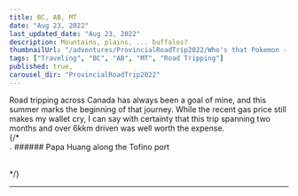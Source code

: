 ```yaml
---
title: BC, AB, MT
date: "Aug 23, 2022"
last_updated_date: "Aug 23, 2022"
description: Mountains, plains, ... buffalos?
thumbnailUrl: "/adventures/ProvincialRoadTrip2022/Who's that Pokemon - Yellowstone National Park.jpg"
tags: ["Traveling", "BC", "AB", "MT", "Road Tripping"]
published: true,
carousel_dir: "ProvincialRoadTrip2022"
---
```



<div>
  <div>
    Road tripping across Canada has always been a goal of mine, and this summer marks the beginning of that journey. 
    While the recent gas price still makes my wallet cry, I can say with certainty that this trip spanning two months and over 6kkm driven was well worth the expense.
  </div>
  {/* <div>
    <Image
      src={"/adventures/VanIsland/Papa Huang @ Tofino Port.jpg"}
      height="1%"
      width="1%"
      quality = {100}
      alt="thumbnail"
      layout="responsive"
    />
    ###### Papa Huang along the Tofino port
  </div> */}

---

</div>
